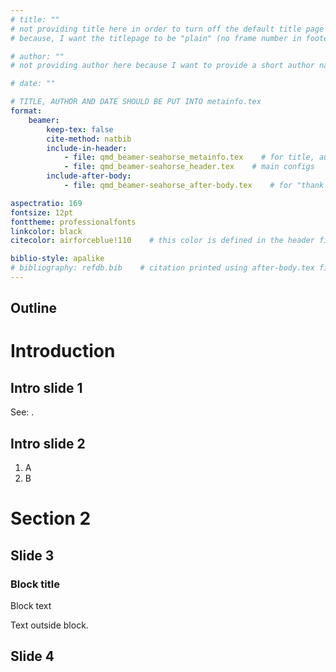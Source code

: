 ```yaml
---
# title: ""
# not providing title here in order to turn off the default title page
# because, I want the titlepage to be "plain" (no frame number in footer)

# author: ""
# not providing author here because I want to provide a short author name as well

# date: ""

# TITLE, AUTHOR AND DATE SHOULD BE PUT INTO metainfo.tex
format: 
    beamer:
        keep-tex: false
        cite-method: natbib
        include-in-header:
            - file: qmd_beamer-seahorse_metainfo.tex    # for title, author, date etc
            - file: qmd_beamer-seahorse_header.tex    # main configs
        include-after-body:
            - file: qmd_beamer-seahorse_after-body.tex    # for "thank you" page and bibliography

aspectratio: 169
fontsize: 12pt
fonttheme: professionalfonts
linkcolor: black
citecolor: airforceblue!110    # this color is defined in the header file

biblio-style: apalike
# bibliography: refdb.bib    # citation printed using after-body.tex file
---
```


## {.plain}
\titlepage

## Outline {.plain}
\tableofcontents

# Introduction

## Intro slide 1
See: \citet{R-base}.

## Intro slide 2

1. A
2. B

# Section 2

## Slide 3
::: {.block}
### Block title
Block text
:::

Text outside block.

## Slide 4
